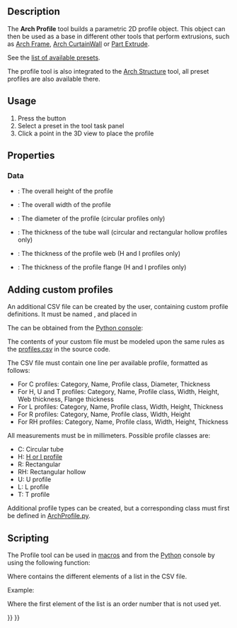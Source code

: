 <languages/>
<translate>

<!--T:25-->
{{Docnav
|[[Reinforcement_FootingRebars|FootingRebars]]
|[[BIM_Box|Box]]
|[[BIM_Workbench|BIM]]
|IconL=Reinforcement_FootingRebars.svg
|IconR=BIM_Box.svg
|IconC=Workbench_BIM.svg
}}

<!--T:27-->
{{VeryImportantMessage|THIS COMMAND IS PART OF THE INTEGRATED [[BIM_Workbench|BIM WORKBENCH]] IN V1.0<br>
This page has been updated for that version.}}

<!--T:1-->
{{GuiCommand
|Name=Arch Profile
|MenuLocation=3D/BIM → Generic 3D tools → Profile
|Workbenches=[[BIM_Workbench|BIM]]
|Version=0.19
}}

==Description== <!--T:2-->

<!--T:3-->
The '''Arch Profile''' tool builds a parametric 2D profile object. This object can then be used as a base in different other tools that perform extrusions, such as [[Arch_Frame|Arch Frame]], [[Arch_CurtainWall|Arch CurtainWall]] or [[Part_Extrude|Part Extrude]].

<!--T:4-->
See the [https://github.com/FreeCAD/FreeCAD/blob/main/src/Mod/BIM/Presets/profiles.csv list of available presets].

<!--T:5-->
The profile tool is also integrated to the [[Arch_Structure|Arch Structure]] tool, all preset profiles are also available there.

==Usage== <!--T:6-->

<!--T:7-->
# Press the {{Button|[[Image:Arch_Profile.svg|16px]] [[Arch_Profile|Profile]]}} button
# Select a preset in the tool task panel
# Click a point in the 3D view to place the profile

==Properties== <!--T:8-->

=== Data === <!--T:9-->

<!--T:10-->
* {{PropertyData|Height}}: The overall height of the profile
* {{PropertyData|Width}}: The overall width of the profile
* {{PropertyData|Diameter}}: The diameter of the profile (circular profiles only)
* {{PropertyData|Thickness}}: The thickness of the tube wall (circular and rectangular hollow profiles only)
* {{PropertyData|Web Thickness}}: The thickness of the profile web (H and I profiles only)
* {{PropertyData|Flange Thickness}}: The thickness of the profile flange (H and I profiles only)

==Adding custom profiles== <!--T:11-->

<!--T:12-->
An additional CSV file can be created by the user, containing custom profile definitions. It must be named {{incode|profiles.csv}}, and placed in

</translate>
{{Code|lang=bash|code=
$FREECAD_USER_DIR/BIM/
}}
<translate>

<!--T:13-->
The {{incode|$FREECAD_USER_DIR}} can be obtained from the [[Python_console|Python console]]:

</translate>
{{Code|lang=bash|code=
FreeCAD.getUserAppDataDir()
}}
<translate>

<!--T:14-->
The contents of your custom {{incode|profiles.csv}} file must be modeled upon the same rules as the [https://github.com/FreeCAD/FreeCAD/blob/main/src/Mod/BIM/Presets/profiles.csv profiles.csv] in the source code.

<!--T:15-->
The CSV file must contain one line per available profile, formatted as follows:

<!--T:16-->
* For C profiles: Category, Name, Profile class, Diameter, Thickness
* For H, U and T profiles: Category, Name, Profile class, Width, Height, Web thickness, Flange thickness
* For L profiles: Category, Name, Profile class, Width, Height, Thickness
* For R profiles: Category, Name, Profile class, Width, Height
* For RH profiles: Category, Name, Profile class, Width, Height, Thickness

<!--T:17-->
All measurements must be in millimeters. Possible profile classes are: 

<!--T:18-->
* C: Circular tube
* H: [https://en.wikipedia.org/wiki/I-beam H or I profile]
* R: Rectangular
* RH: Rectangular hollow
* U: U profile
* L: L profile
* T: T profile

<!--T:19-->
Additional profile types can be created, but a corresponding class must first be defined in [https://github.com/FreeCAD/FreeCAD/blob/main/src/Mod/BIM/ArchProfile.py ArchProfile.py].

==Scripting== <!--T:20-->

<!--T:21-->
The Profile tool can be used in [[Macros|macros]] and from the [[Python|Python]] console by using the following function:

</translate>
{{Code|code=
profile = makeProfile(profile_list)
}}
<translate>

<!--T:22-->
Where {{incode|profile_list}} contains the different elements of a list in the CSV file.

<!--T:23-->
Example:

</translate>
{{Code|code=
import Arch
Arch.makeProfile([0, 'REC', 'REC100x100', 'R', 100, 100])
}}
<translate>

<!--T:24-->
Where the first element of the list is an order number that is not used yet.


<!--T:26-->
{{Docnav
|[[Reinforcement_FootingRebars|FootingRebars]]
|[[BIM_Box|Box]]
|[[BIM_Workbench|BIM]]
|IconL=Reinforcement_FootingRebars.svg
|IconR=BIM_Box.svg
|IconC=Workbench_BIM.svg
}}

</translate>
{{BIM_Tools_navi{{#translation:}}}}
{{Userdocnavi{{#translation:}}}}